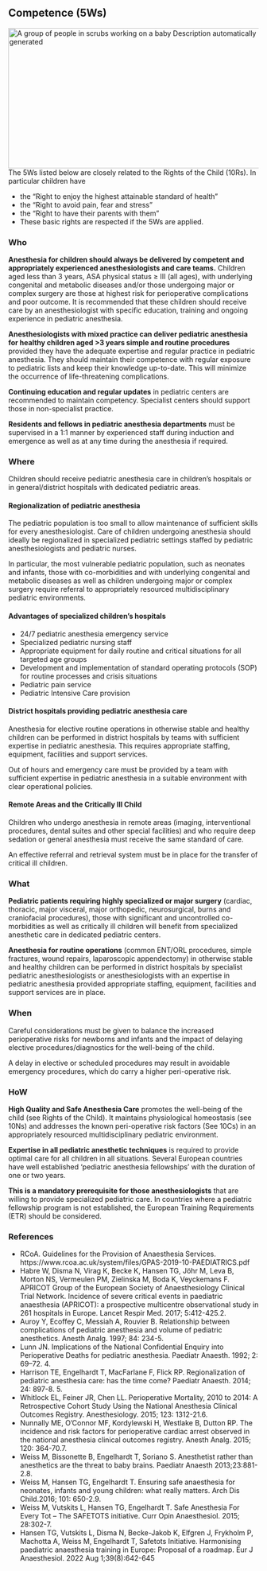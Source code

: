 ## Competence (5Ws)

![A group of people in scrubs working on a baby Description automatically generated](media/image4.png){width="5.508333333333334in" height="2.935416666666667in"} The 5Ws listed below are closely related to the Rights of the Child (10Rs). In particular children have

-   the "Right to enjoy the highest attainable standard of health"
-   the "Right to avoid pain, fear and stress"
-   the "Right to have their parents with them"
-   These basic rights are respected if the 5Ws are applied.

### Who

**Anesthesia for children should always be delivered by competent and appropriately experienced anesthesiologists and care teams.** Children aged less than 3 years, ASA physical status ≥ III (all ages), with underlying congenital and metabolic diseases and/or those undergoing major or complex surgery are those at highest risk for perioperative complications and poor outcome. It is recommended that these children should receive care by an anesthesiologist with specific education, training and ongoing experience in pediatric anesthesia.

**Anesthesiologists with mixed practice can deliver pediatric anesthesia for healthy children aged \>3 years simple and routine procedures** provided they have the adequate expertise and regular practice in pediatric anesthesia. They should maintain their competence with regular exposure to pediatric lists and keep their knowledge up-to-date. This will minimize the occurrence of life-threatening complications.

**Continuing education and regular updates** in pediatric centers are recommended to maintain competency. Specialist centers should support those in non-specialist practice.

**Residents and fellows in pediatric anesthesia departments** must be supervised in a 1:1 manner by experienced staff during induction and emergence as well as at any time during the anesthesia if required.

### Where

Children should receive pediatric anesthesia care in children's hospitals or in general/district hospitals with dedicated pediatric areas.

#### Regionalization of pediatric anesthesia

The pediatric population is too small to allow maintenance of sufficient skills for every anesthesiologist. Care of children undergoing anesthesia should ideally be regionalized in specialized pediatric settings staffed by pediatric anesthesiologists and pediatric nurses.

In particular, the most vulnerable pediatric population, such as neonates and infants, those with co-morbidities and with underlying congenital and metabolic diseases as well as children undergoing major or complex surgery require referral to appropriately resourced multidisciplinary pediatric environments.

#### Advantages of specialized children's hospitals

-   24/7 pediatric anesthesia emergency service
-   Specialized pediatric nursing staff
-   Appropriate equipment for daily routine and critical situations for all targeted age groups
-   Development and implementation of standard operating protocols (SOP) for routine processes and crisis situations
-   Pediatric pain service
-   Pediatric Intensive Care provision

#### District hospitals providing pediatric anesthesia care

Anesthesia for elective routine operations in otherwise stable and healthy children can be performed in district hospitals by teams with sufficient expertise in pediatric anesthesia. This requires appropriate staffing, equipment, facilities and support services.

Out of hours and emergency care must be provided by a team with sufficient expertise in pediatric anesthesia in a suitable environment with clear operational policies.

#### Remote Areas and the Critically Ill Child

Children who undergo anesthesia in remote areas (imaging, interventional procedures, dental suites and other special facilities) and who require deep sedation or general anesthesia must receive the same standard of care.

An effective referral and retrieval system must be in place for the transfer of critical ill children.

### What

**Pediatric patients requiring highly specialized or major surgery** (cardiac, thoracic, major visceral, major orthopedic, neurosurgical, burns and craniofacial procedures), those with significant and uncontrolled co-morbidities as well as critically ill children will benefit from specialized anesthetic care in dedicated pediatric centers.

**Anesthesia for routine operations** (common ENT/ORL procedures, simple fractures, wound repairs, laparoscopic appendectomy) in otherwise stable and healthy children can be performed in district hospitals by specialist pediatric anesthesiologists or anesthesiologists with an expertise in pediatric anesthesia provided appropriate staffing, equipment, facilities and support services are in place.

### When

Careful considerations must be given to balance the increased perioperative risks for newborns and infants and the impact of delaying elective procedures/diagnostics for the well-being of the child.

A delay in elective or scheduled procedures may result in avoidable emergency procedures, which do carry a higher peri-operative risk.

### HoW

**High Quality and Safe Anesthesia Care** promotes the well-being of the child (see Rights of the Child). It maintains physiological homeostasis (see 10Ns) and addresses the known peri-operative risk factors (See 10Cs) in an appropriately resourced multidisciplinary pediatric environment.

**Expertise in all pediatric anesthetic techniques** is required to provide optimal care for all children in all situations. Several European countries have well established 'pediatric anesthesia fellowships' with the duration of one or two years.

**This is a mandatory prerequisite for those anesthesiologists** that are willing to provide specialized pediatric care. In countries where a pediatric fellowship program is not established, the European Training Requirements (ETR) should be considered.

### References

-   RCoA. Guidelines for the Provision of Anaesthesia Services. https://www.rcoa.ac.uk/system/files/GPAS-2019-10-PAEDIATRICS.pdf
-   Habre W, Disma N, Virag K, Becke K, Hansen TG, Jöhr M, Leva B, Morton NS, Vermeulen PM, Zielinska M, Boda K, Veyckemans F. APRICOT Group of the European Society of Anaesthesiology Clinical Trial Network. Incidence of severe critical events in paediatric anaesthesia (APRICOT): a prospective multicentre observational study in 261 hospitals in Europe. Lancet Respir Med. 2017; 5:412-425.2.
-   Auroy Y, Ecoffey C, Messiah A, Rouvier B. Relationship between complications of pediatric anesthesia and volume of pediatric anesthetics. Anesth Analg. 1997; 84: 234-5.
-   Lunn JN. Implications of the National Confidential Enquiry into Perioperative Deaths for pediatric anesthesia. Paediatr Anaesth. 1992; 2: 69--72. 4.
-   Harrison TE, Engelhardt T, MacFarlane F, Flick RP. Regionalization of pediatric anesthesia care: has the time come? Paediatr Anaesth. 2014; 24: 897-8. 5.
-   Whitlock EL, Feiner JR, Chen LL. Perioperative Mortality, 2010 to 2014: A Retrospective Cohort Study Using the National Anesthesia Clinical Outcomes Registry. Anesthesiology. 2015; 123: 1312-21.6.
-   Nunnally ME, O'Connor MF, Kordylewski H, Westlake B, Dutton RP. The incidence and risk factors for perioperative cardiac arrest observed in the national anesthesia clinical outcomes registry. Anesth Analg. 2015; 120: 364-70.7.
-   Weiss M, Bissonette B, Engelhardt T, Soriano S. Anesthetist rather than anesthetics are the threat to baby brains. Paediatr Anaesth 2013;23:881-2.8.
-   Weiss M, Hansen TG, Engelhardt T. Ensuring safe anaesthesia for neonates, infants and young children: what really matters. Arch Dis Child.2016; 101: 650-2.9.
-   Weiss M, Vutskits L, Hansen TG, Engelhardt T. Safe Anesthesia For Every Tot -- The SAFETOTS initiative. Curr Opin Anaesthesiol. 2015; 28:302-7.
-   Hansen TG, Vutskits L, Disma N, Becke-Jakob K, Elfgren J, Frykholm P, Machotta A, Weiss M, Engelhardt T, Safetots Initiative. Harmonising paediatric anaesthesia training in Europe: Proposal of a roadmap. Eur J Anaesthesiol. 2022 Aug 1;39(8):642-645
